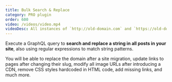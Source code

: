 ```yaml
---
title: Bulk Search & Replace
category: PRO plugin
order: 600
video: /videos/video.mp4
videoDesc: All instances of `http://old-domain.com` and `https://old-domain.com` are replaced with `https://new-domain.com` in all posts.
---
```


Execute a GraphQL query to **search and replace a string in all posts in your site**, also using regular expressions to match string patterns.

You will be able to replace the domain after a site migration, update links to pages after changing their slug, modify all image URLs after introducing a CDN, remove CSS styles hardcoded in HTML code, add missing links, and much more.
